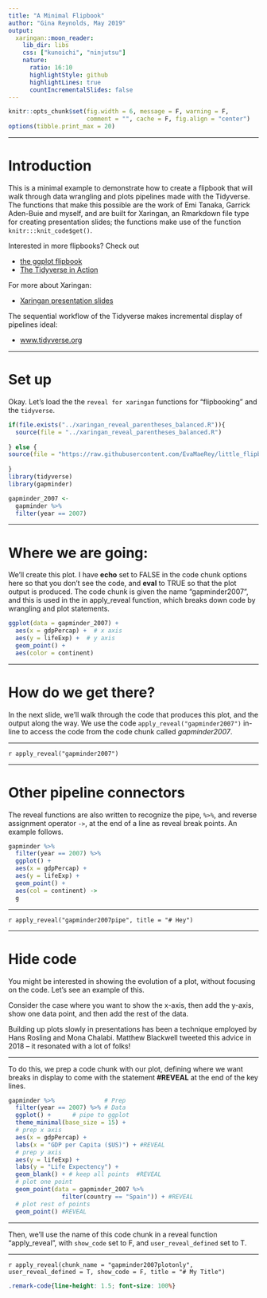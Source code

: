 ```yaml
---
title: "A Minimal Flipbook"
author: "Gina Reynolds, May 2019"
output:
  xaringan::moon_reader:
    lib_dir: libs
    css: ["kunoichi", "ninjutsu"]
    nature:
      ratio: 16:10
      highlightStyle: github
      highlightLines: true
      countIncrementalSlides: false
---
```



```r
knitr::opts_chunk$set(fig.width = 6, message = F, warning = F, 
                      comment = "", cache = F, fig.align = "center")
options(tibble.print_max = 20) 
```




---

# Introduction

This is a minimal example to demonstrate how to create a flipbook that will walk through data wrangling and plots pipelines made with the Tidyverse.  The functions that make this possible are the work of Emi Tanaka, Garrick Aden-Buie and myself, and are built for Xaringan, an Rmarkdown file type for creating presentation slides; the functions make use of the function `knitr:::knit_code$get()`.

Interested in more flipbooks? Check out 

- [the ggplot flipbook](https://evamaerey.github.io/ggplot_flipbook/ggplot_flipbook_xaringan.html)
- [The Tidyverse in Action](https://evamaerey.github.io/tidyverse_in_action/tidyverse_in_action.html)

For more about Xaringan:

- [Xaringan presentation slides](https://slides.yihui.name/xaringan/)

The sequential workflow of the Tidyverse makes incremental display of pipelines ideal:  

- [www.tidyverse.org](https://www.tidyverse.org/)


---

# Set up

Okay. Let's load the the `reveal for xaringan` functions for "flipbooking" and the `tidyverse`.

```r
if(file.exists("../xaringan_reveal_parentheses_balanced.R")){
  source(file = "../xaringan_reveal_parentheses_balanced.R")
  
} else {
source(file = "https://raw.githubusercontent.com/EvaMaeRey/little_flipbooks_library/master/xaringan_reveal_parentheses_balanced.R")
  
}
library(tidyverse)
library(gapminder)
```

```r
gapminder_2007 <- 
  gapminder %>%
  filter(year == 2007)
```




---

# Where we are going: 

We'll create this plot.  I have **echo** set to FALSE in the code chunk options here so that you don't see the code, and **eval** to TRUE so that the plot output is produced.  The code chunk is given the name "gapminder2007", and this is used in the in apply_reveal function, which breaks down code by wrangling and plot statements. 

```r
ggplot(data = gapminder_2007) + 
  aes(x = gdpPercap) +  # x axis 
  aes(y = lifeExp) +  # y axis
  geom_point() +
  aes(color = continent)
```
 

 
---

# How do we get there?

In the next slide, we'll walk through the code that produces this plot, and the output along the way. We use the code `apply_reveal("gapminder2007")` in-line to access the code from the code chunk called *gapminder2007*.
 
---

`r apply_reveal("gapminder2007")`


---

# Other pipeline connectors

The reveal functions are also written to recognize the pipe, `%>%`, and reverse assignment operator `->`, at the end of a line as reveal break points.  An example follows. 

```r
gapminder %>% 
  filter(year == 2007) %>% 
  ggplot() + 
  aes(x = gdpPercap) + 
  aes(y = lifeExp) + 
  geom_point() +
  aes(col = continent) -> 
  g
```


---

`r apply_reveal("gapminder2007pipe", title = "# Hey")`

---

# Hide code

You might be interested in showing the evolution of a plot, without focusing on the code. Let's see an example of this.  

Consider the case where you want to show the x-axis, then add the y-axis, show one data point, and then add the rest of the data.  

Building up plots slowly in presentations has been a technique employed by Hans Rosling and Mona Chalabi.  Matthew Blackwell tweeted this advice in 2018 -- it resonated with a lot of folks!


---

To do this, we prep a code chunk with our plot, defining where we want breaks in display to come with the statement **#REVEAL** at the end of the key lines.  


```r
gapminder %>%              # Prep
  filter(year == 2007) %>% # Data
  ggplot() +      # pipe to ggplot
  theme_minimal(base_size = 15) +
  # prep x axis
  aes(x = gdpPercap) + 
  labs(x = "GDP per Capita ($US)") + #REVEAL
  # prep y axis
  aes(y = lifeExp) + 
  labs(y = "Life Expectency") + 
  geom_blank() + # keep all points  #REVEAL
  # plot one point
  geom_point(data = gapminder_2007 %>% 
               filter(country == "Spain")) + #REVEAL
  # plot rest of points
  geom_point() #REVEAL
```
---

Then, we'll use the name of this code chunk in a reveal function "apply_reveal", with `show_code` set to F, and `user_reveal_defined` set to T.  

---

`r apply_reveal(chunk_name = "gapminder2007plotonly", user_reveal_defined = T, show_code = F, title = "# My Title")`



```css
.remark-code{line-height: 1.5; font-size: 100%}
```

